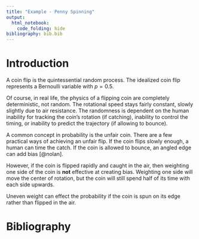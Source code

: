 ```yaml
---
title: "Example - Penny Spinning"
output:
  html_notebook:
    code_folding: hide
bibliography: bib.bib
---
```



# Introduction

A coin flip is the quintessential random process. The idealized coin flip represents a Bernoulli variable with $p=0.5$. 

Of course, in real life, the physics of a flipping coin are completely deterministic, not random. The rotational speed stays fairly constant, slowly slightly due to air resistance. The randomness is dependent on the human inability for tracking the coin's rotation (if catching), inability to control the timing, or inability to predict the trajectory (if allowing to bounce). 

A common concept in probability is the unfair coin. There are a few practical ways of achieving an unfair flip. If the coin flips slowly enough, a human can time the catch. If the coin is allowed to bounce, an angled edge can add bias [@nolan]. 

However, if the coin is flipped rapidly and caught in the air, then weighting one side of the coin is **not** effective at creating bias. Weighting one side will move the center of rotation, but the coin will still spend half of its time with each side upwards.

Uneven weight can effect the probability if the coin is spun on its edge rather than flipped in the air.


# Bibliography




